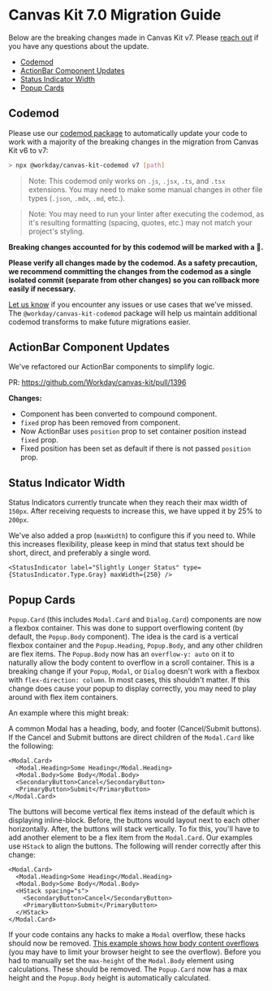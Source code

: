 
<Meta title="Welcome/Migration Guides/v7.0" />

# Canvas Kit 7.0 Migration Guide

Below are the breaking changes made in Canvas Kit v7. Please
[reach out](https://github.com/Workday/canvas-kit/issues/new?labels=bug&template=bug.md) if you have
any questions about the update.

- [Codemod](#codemod)
- [ActionBar Component Updates](#actionbar-component-updates)
- [Status Indicator Width](#status-indicator-width)
- [Popup Cards](popup-cards)

## Codemod

Please use our [codemod package](https://github.com/Workday/canvas-kit/tree/master/modules/codemod)
to automatically update your code to work with a majority of the breaking changes in the migration
from Canvas Kit v6 to v7:

```sh
> npx @workday/canvas-kit-codemod v7 [path]
```

> Note: This codemod only works on `.js`, `.jsx`, `.ts`, and `.tsx` extensions. You may need to make
> some manual changes in other file types (`.json`, `.mdx`, `.md`, etc.).

> Note: You may need to run your linter after executing the codemod, as it's resulting formatting
> (spacing, quotes, etc.) may not match your project's styling.

**Breaking changes accounted for by this codemod will be marked with a 🤖.**

**Please verify all changes made by the codemod. As a safety precaution, we recommend committing the
changes from the codemod as a single isolated commit (separate from other changes) so you can
rollback more easily if necessary.**

[Let us know](https://github.com/Workday/canvas-kit/issues/new?labels=bug&template=bug.md) if you
encounter any issues or use cases that we've missed. The `@workday/canvas-kit-codemod` package will
help us maintain additional codemod transforms to make future migrations easier.

## ActionBar Component Updates

We've refactored our ActionBar components to simplify logic.

PR: https://github.com/Workday/canvas-kit/pull/1396

**Changes:**

- Component has been converted to compound component.
- `fixed` prop has been removed from component.
- Now ActionBar uses `position` prop to set container position instead `fixed` prop.
- Fixed position has been set as default if there is not passed `position` prop.

## Status Indicator Width

Status Indicators currently truncate when they reach their max width of `150px`. After receiving
requests to increase this, we have upped it by 25% to `200px`.

We've also added a prop (`maxWidth`) to configure this if you need to. While this increases
flexibility, please keep in mind that status text should be short, direct, and preferably a single
word.

```tsx
<StatusIndicator label="Slightly Longer Status" type={StatusIndicator.Type.Gray} maxWidth={250} />
```

## Popup Cards

`Popup.Card` (this includes `Modal.Card` and `Dialog.Card`) components are now a flexbox container.
This was done to support overflowing content (by default, the `Popup.Body` component). The idea is
the card is a vertical flexbox container and the `Popup.Heading`, `Popup.Body`, and any other
children are flex items. The `Popup.Body` now has an `overflow-y: auto` on it to naturally allow the
body content to overflow in a scroll container. This is a breaking change if your `Popup`, `Modal`,
or `Dialog` doesn't work with a flexbox with `flex-direction: column`. In most cases, this shouldn't
matter. If this change does cause your popup to display correctly, you may need to play around with
flex item containers.

An example where this might break:

A common Modal has a heading, body, and footer (Cancel/Submit buttons). If the Cancel and Submit
buttons are direct children of the `Modal.Card` like the following:

```tsx
<Modal.Card>
  <Modal.Heading>Some Heading</Modal.Heading>
  <Modal.Body>Some Body</Modal.Body>
  <SecondaryButton>Cancel</SecondaryButton>
  <PrimaryButton>Submit</PrimaryButton>
</Modal.Card>
```

The buttons will become vertical flex items instead of the default which is displaying inline-block.
Before, the buttons would layout next to each other horizontally. After, the buttons will stack
vertically. To fix this, you'll have to add another element to be a flex item from the `Modal.Card`.
Our examples use `HStack` to align the buttons. The following will render correctly after this
change:

```tsx
<Modal.Card>
  <Modal.Heading>Some Heading</Modal.Heading>
  <Modal.Body>Some Body</Modal.Body>
  <HStack spacing="s">
    <SecondaryButton>Cancel</SecondaryButton>
    <PrimaryButton>Submit</PrimaryButton>
  </HStack>
</Modal.Card>
```

If your code contains any hacks to make a `Modal` overflow, these hacks should now be removed.
[This example shows how body content overflows](https://workday.github.io/canvas-kit/?path=/docs/components-popups-modal-react--body-overflow)
(you may have to limit your browser height to see the overflow). Before you had to manually set the
`max-height` of the `Modal.Body` element using calculations. These should be removed. The
`Popup.Card` now has a max height and the `Popup.Body` height is automatically calculated.
